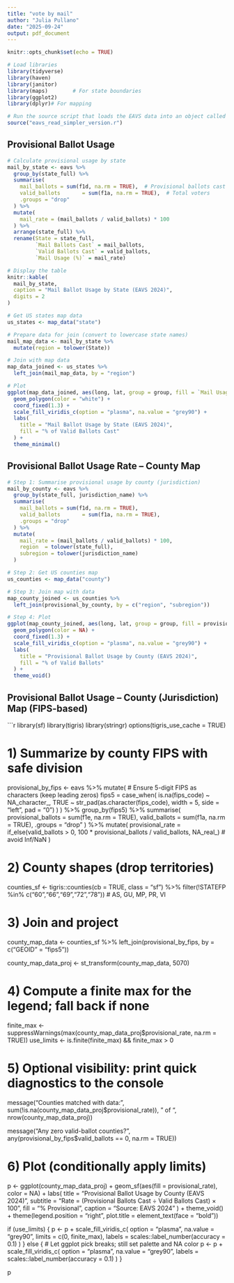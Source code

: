 ```yaml
---
title: "vote by mail"
author: "Julia Pullano"
date: "2025-09-24"
output: pdf_document
---
```


```r
knitr::opts_chunk$set(echo = TRUE)
```

```r
# Load libraries
library(tidyverse)
library(haven)
library(janitor)
library(maps)        # For state boundaries
library(ggplot2) 
library(dplyr)# For mapping

# Run the source script that loads the EAVS data into an object called `eavs`
source("eavs_read_simpler_version.r")
```

## Provisional Ballot Usage

```r

# Calculate provisional usage by state
mail_by_state <- eavs %>%
  group_by(state_full) %>%
  summarise(
    mail_ballots = sum(f1d, na.rm = TRUE),  # Provisional ballots cast
    valid_ballots       = sum(f1a, na.rm = TRUE),  # Total voters
    .groups = "drop"
  ) %>%
  mutate(
    mail_rate = (mail_ballots / valid_ballots) * 100
  ) %>%
  arrange(state_full) %>%
  rename(State = state_full,
         `Mail Ballots Cast` = mail_ballots,
         `Valid Ballots Cast` = valid_ballots,
         `Mail Usage (%)` = mail_rate)

# Display the table
knitr::kable(
  mail_by_state,
  caption = "Mail Ballot Usage by State (EAVS 2024)",
  digits = 2
)


```


```r
# Get US states map data
us_states <- map_data("state")

# Prepare data for join (convert to lowercase state names)
mail_map_data <- mail_by_state %>%
  mutate(region = tolower(State))

# Join with map data
map_data_joined <- us_states %>%
  left_join(mail_map_data, by = "region")

# Plot
ggplot(map_data_joined, aes(long, lat, group = group, fill = `Mail Usage (%)`)) +
  geom_polygon(color = "white") +
  coord_fixed(1.3) +
  scale_fill_viridis_c(option = "plasma", na.value = "grey90") +
  labs(
    title = "Mail Ballot Usage by State (EAVS 2024)",
    fill = "% of Valid Ballots Cast"
  ) +
  theme_minimal()

```

## Provisional Ballot Usage Rate – County Map

```r

# Step 1: Summarise provisional usage by county (jurisdiction)
mail_by_county <- eavs %>%
  group_by(state_full, jurisdiction_name) %>%
  summarise(
    mail_ballots = sum(f1d, na.rm = TRUE),
    valid_ballots       = sum(f1a, na.rm = TRUE),
    .groups = "drop"
  ) %>%
  mutate(
    mail_rate = (mail_ballots / valid_ballots) * 100,
    region  = tolower(state_full),
    subregion = tolower(jurisdiction_name)
  )

# Step 2: Get US counties map
us_counties <- map_data("county")

# Step 3: Join map with data
map_county_joined <- us_counties %>%
  left_join(provisional_by_county, by = c("region", "subregion"))

# Step 4: Plot
ggplot(map_county_joined, aes(long, lat, group = group, fill = provisional_rate)) +
  geom_polygon(color = NA) +
  coord_fixed(1.3) +
  scale_fill_viridis_c(option = "plasma", na.value = "grey90") +
  labs(
    title = "Provisional Ballot Usage by County (EAVS 2024)",
    fill = "% of Valid Ballots"
  ) +
  theme_void()
```


## Provisional Ballot Usage – County (Jurisdiction) Map (FIPS-based)

```r
library(sf)
library(tigris)
library(stringr)
options(tigris_use_cache = TRUE)

# 1) Summarize by county FIPS with safe division
provisional_by_fips <- eavs %>%
  mutate(
    # Ensure 5-digit FIPS as characters (keep leading zeros)
    fips5 = case_when(
      is.na(fips_code) ~ NA_character_,
      TRUE ~ str_pad(as.character(fips_code), width = 5, side = "left", pad = "0")
    )
  ) %>%
  group_by(fips5) %>%
  summarise(
    provisional_ballots = sum(f1e, na.rm = TRUE),
    valid_ballots       = sum(f1a, na.rm = TRUE),
    .groups = "drop"
  ) %>%
  mutate(
    provisional_rate = if_else(valid_ballots > 0,
                               100 * provisional_ballots / valid_ballots,
                               NA_real_)  # avoid Inf/NaN
  )

# 2) County shapes (drop territories)
counties_sf <- tigris::counties(cb = TRUE, class = "sf") %>%
  filter(!STATEFP %in% c("60","66","69","72","78"))  # AS, GU, MP, PR, VI

# 3) Join and project
county_map_data <- counties_sf %>%
  left_join(provisional_by_fips, by = c("GEOID" = "fips5"))

county_map_data_proj <- st_transform(county_map_data, 5070)

# 4) Compute a finite max for the legend; fall back if none
finite_max <- suppressWarnings(max(county_map_data_proj$provisional_rate, na.rm = TRUE))
use_limits <- is.finite(finite_max) && finite_max > 0

# 5) Optional visibility: print quick diagnostics to the console
message("Counties matched with data: ",
        sum(!is.na(county_map_data_proj$provisional_rate)), " of ",
        nrow(county_map_data_proj))

message("Any zero valid-ballot counties? ",
        any(provisional_by_fips$valid_ballots == 0, na.rm = TRUE))

# 6) Plot (conditionally apply limits)
p <- ggplot(county_map_data_proj) +
  geom_sf(aes(fill = provisional_rate), color = NA) +
  labs(
    title = "Provisional Ballot Usage by County (EAVS 2024)",
    subtitle = "Rate = (Provisional Ballots Cast ÷ Valid Ballots Cast) × 100",
    fill = "% Provisional",
    caption = "Source: EAVS 2024"
  ) +
  theme_void() +
  theme(legend.position = "right",
        plot.title = element_text(face = "bold"))

if (use_limits) {
  p <- p +
    scale_fill_viridis_c(
      option = "plasma",
      na.value = "grey90",
      limits = c(0, finite_max),
      labels = scales::label_number(accuracy = 0.1)
    )
} else {
  # Let ggplot pick breaks; still set palette and NA color
  p <- p +
    scale_fill_viridis_c(
      option = "plasma",
      na.value = "grey90",
      labels = scales::label_number(accuracy = 0.1)
    )
}

p


